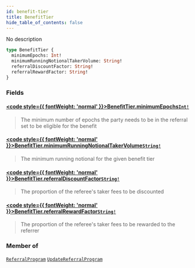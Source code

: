 ```yaml
---
id: benefit-tier
title: BenefitTier
hide_table_of_contents: false
---
```








No description

```graphql
type BenefitTier {
  minimumEpochs: Int!
  minimumRunningNotionalTakerVolume: String!
  referralDiscountFactor: String!
  referralRewardFactor: String!
}
```


### Fields

#### [<code style={{ fontWeight: 'normal' }}>BenefitTier.<b>minimumEpochs</b></code>](#)<Bullet />[`Int!`](/testnet/api/graphql/scalars/int) <Badge class="secondary" text="non-null"/> <Badge class="secondary" text="scalar"/>
> The minimum number of epochs the party needs to be in the referral set to be eligible for the benefit
> 

#### [<code style={{ fontWeight: 'normal' }}>BenefitTier.<b>minimumRunningNotionalTakerVolume</b></code>](#)<Bullet />[`String!`](/testnet/api/graphql/scalars/string) <Badge class="secondary" text="non-null"/> <Badge class="secondary" text="scalar"/>
> The minimum running notional for the given benefit tier
> 

#### [<code style={{ fontWeight: 'normal' }}>BenefitTier.<b>referralDiscountFactor</b></code>](#)<Bullet />[`String!`](/testnet/api/graphql/scalars/string) <Badge class="secondary" text="non-null"/> <Badge class="secondary" text="scalar"/>
> The proportion of the referee's taker fees to be discounted
> 

#### [<code style={{ fontWeight: 'normal' }}>BenefitTier.<b>referralRewardFactor</b></code>](#)<Bullet />[`String!`](/testnet/api/graphql/scalars/string) <Badge class="secondary" text="non-null"/> <Badge class="secondary" text="scalar"/>
> The proportion of the referee's taker fees to be rewarded to the referrer
> 



### Member of

[`ReferralProgram`](/testnet/api/graphql/objects/referral-program)  <Badge class="secondary" text="object"/><Bullet />[`UpdateReferralProgram`](/testnet/api/graphql/objects/update-referral-program)  <Badge class="secondary" text="object"/>



